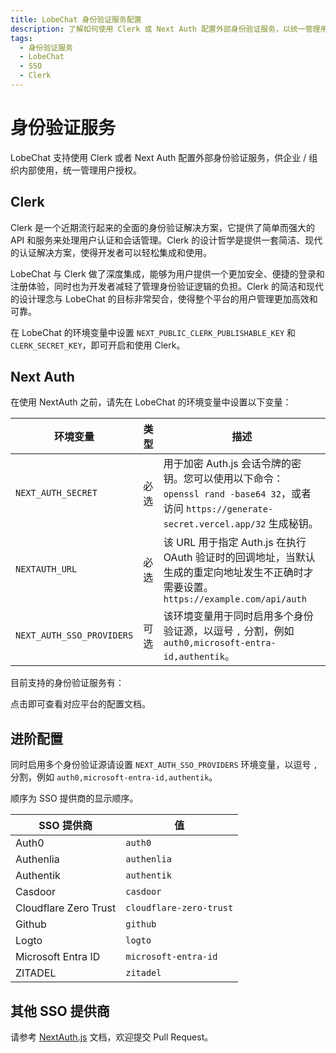 ```yaml
---
title: LobeChat 身份验证服务配置
description: 了解如何使用 Clerk 或 Next Auth 配置外部身份验证服务，以统一管理用户授权。支持的身份验证服务包括 Auth0、 Azure ID 等。
tags:
  - 身份验证服务
  - LobeChat
  - SSO
  - Clerk
---
```


# 身份验证服务

LobeChat 支持使用 Clerk 或者 Next Auth 配置外部身份验证服务，供企业 / 组织内部使用，统一管理用户授权。

## Clerk

Clerk 是一个近期流行起来的全面的身份验证解决方案，它提供了简单而强大的 API 和服务来处理用户认证和会话管理。Clerk 的设计哲学是提供一套简洁、现代的认证解决方案，使得开发者可以轻松集成和使用。

LobeChat 与 Clerk 做了深度集成，能够为用户提供一个更加安全、便捷的登录和注册体验，同时也为开发者减轻了管理身份验证逻辑的负担。Clerk 的简洁和现代的设计理念与 LobeChat 的目标非常契合，使得整个平台的用户管理更加高效和可靠。

在 LobeChat 的环境变量中设置 `NEXT_PUBLIC_CLERK_PUBLISHABLE_KEY` 和 `CLERK_SECRET_KEY`，即可开启和使用 Clerk。

## Next Auth

在使用 NextAuth 之前，请先在 LobeChat 的环境变量中设置以下变量：

| 环境变量 | 类型 | 描述 |
| --- | --- | --- |
| `NEXT_AUTH_SECRET` | 必选 | 用于加密 Auth.js 会话令牌的密钥。您可以使用以下命令： `openssl rand -base64 32`，或者访问 `https://generate-secret.vercel.app/32` 生成秘钥。 |
| `NEXTAUTH_URL` | 必选 | 该 URL 用于指定 Auth.js 在执行 OAuth 验证时的回调地址，当默认生成的重定向地址发生不正确时才需要设置。`https://example.com/api/auth` |
| `NEXT_AUTH_SSO_PROVIDERS` | 可选 | 该环境变量用于同时启用多个身份验证源，以逗号 `,` 分割，例如 `auth0,microsoft-entra-id,authentik`。 |

目前支持的身份验证服务有：

<Cards>
  <Card href={'/zh/docs/self-hosting/advanced/auth/next-auth/auth0'} title={'Auth0'} />
  <Card
    href={'/zh/docs/self-hosting/advanced/auth/next-auth/microsoft-entra-id'}
    title={'Microsoft Entra ID'}
  />
  <Card href={'/zh/docs/self-hosting/advanced/auth/next-auth/authentik'} title={'Authentik'} />
  <Card href={'/zh/docs/self-hosting/advanced/auth/next-auth/github'} title={'Github'} />
  <Card href={'/zh/docs/self-hosting/advanced/auth/next-auth/zitadel'} title={'ZITADEL'} />
  <Card
    href={'/zh/docs/self-hosting/advanced/auth/next-auth/cloudflare-zero-trust'}
    title={'Cloudflare Zero Trust'}
  />
  <Card href={'/zh/docs/self-hosting/advanced/auth/next-auth/authelia'} title={'Authelia'} />
  <Card href={'/zh/docs/self-hosting/advanced/auth/next-auth/logto'} title={'Logto'} />
</Cards>

点击即可查看对应平台的配置文档。

## 进阶配置

同时启用多个身份验证源请设置 `NEXT_AUTH_SSO_PROVIDERS` 环境变量，以逗号 `,` 分割，例如 `auth0,microsoft-entra-id,authentik`。

顺序为 SSO 提供商的显示顺序。

| SSO 提供商            | 值           |
| ------------------ | ----------- |
| Auth0              | `auth0`     |
| Authenlia          | `authenlia` |
| Authentik          | `authentik` |
| Casdoor            | `casdoor`   |
| Cloudflare Zero Trust | `cloudflare-zero-trust` |
| Github             | `github`    |
| Logto              | `logto`     |
| Microsoft Entra ID | `microsoft-entra-id`  |
| ZITADEL            | `zitadel`   |

## 其他 SSO 提供商

请参考 [NextAuth.js](https://next-auth.js.org/providers) 文档，欢迎提交 Pull Request。
